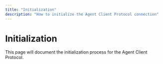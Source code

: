 ```yaml
---
title: "Initialization"
description: "How to initialize the Agent Client Protocol connection"
---
```


# Initialization

This page will document the initialization process for the Agent Client Protocol.

<!-- Content to be added -->
